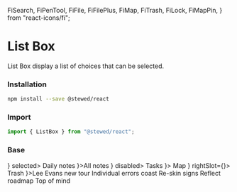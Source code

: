   FiSearch,
  FiPenTool,
  FiFile,
  FiFilePlus,
  FiMap,
  FiTrash,
  FiLock,
  FiMapPin,
} from "react-icons/fi";

<Meta title="Components/List Box" component={ListBox} />

# List Box

List Box display a list of choices that can be selected.

### Installation

```bash
npm install --save @stewed/react
```

### Import

```js
import { ListBox } from "@stewed/react";
```

### Base

<Canvas>
  <Theme>
    <ListBox>
      <ListBox.Group>
        <ListBox.Item leftSlot={<FiPenTool />} selected>
          <span>Daily notes</span>
        </ListBox.Item>
        <ListBox.Item leftSlot={<FiFile />}>All notes</ListBox.Item>
        <ListBox.Item leftSlot={<FiFilePlus />} disabled>
          <span>Tasks</span>
        </ListBox.Item>
        <ListBox.Item leftSlot={<FiMap />}>
          <span>Map</span>
        </ListBox.Item>
        <ListBox.Item skin="error" leftSlot={<FiTrash />} rightSlot={<FiLock />}>
          <span>Trash</span>
        </ListBox.Item>
      </ListBox.Group>
      <ListBox.Group title="Pinned messages">
        <ListBox.Item rightSlot={<FiMapPin />}>Lee Evans new tour</ListBox.Item>
        <ListBox.Item>Individual errors coast</ListBox.Item>
        <ListBox.Item>Re-skin signs</ListBox.Item>
        <ListBox.Item>Reflect roadmap</ListBox.Item>
        <ListBox.Item>Top of mind</ListBox.Item>
      </ListBox.Group>
    </ListBox>
  </Theme>
</Canvas>

<ArgsTable of={ListBox} />
